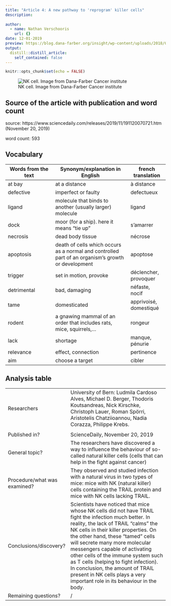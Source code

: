 ```yaml
---
title: "Article 4: A new pathway to 'reprogram' killer cells"
description: 
  
author:
  - name: Nathan Verschooris
    url: {}
date: 12-01-2019
preview: https://blog.dana-farber.org/insight/wp-content/uploads/2018/09/Unknown.jpeg
output:
  distill::distill_article:
    self_contained: false
---
```


```r
knitr::opts_chunk$set(echo = FALSE)
```

![NK cell. Image from Dana-Farber Cancer institute](https://blog.dana-farber.org/insight/wp-content/uploads/2018/09/Unknown.jpeg)

## Source of the article with publication and word count

source: https://www.sciencedaily.com/releases/2019/11/191120070721.htm (November 20, 2019)

word count: 593

## Vocabulary 

| Words from the text | Synonym/explanation in English | french translation |
| ------------------- | ------------------------------ | ---------------|
|at bay |at a distance |à distance|
|defective|imperfect or faulty|defectueux|
|ligand|molecule that binds to another (usually larger) molecule|ligand|
|dock|moor (for a ship). here it means "tie up"|s'amarrer|
|necrosis|dead body tissue|nécrose|
|apoptosis|death of cells which occurs as a normal and controlled part of an organism's growth or development|apoptose|
|trigger|set in motion, provoke|déclencher, provoquer |
|detrimental|bad, damaging|néfaste, nocif|
|tame|domesticated|apprivoisé, domestiqué|
|rodent|a gnawing mammal of an order that includes rats, mice, squirrels,...|rongeur|
|lack|shortage|manque, pénurie|
|relevance|effect, connection|pertinence|
|aim|choose a target|cibler|



## Analysis table 

|                              |                                                                     |
| ---------------------------- | ------------------------------------------------------------------- |
| Researchers                  | University of Bern: Ludmila Cardoso Alves, Michael D. Berger, Thodoris Koutsandreas, Nick Kirschke, Christoph Lauer, Roman Spörri, Aristotelis Chatziioannou, Nadia Corazza, Philippe Krebs.
|
| Published in?                |  ScienceDaily, November 20, 2019   |
| General topic?               | The researchers have discovered a way to influence the behaviour of so-called natural killer cells (cells that can help in the fight against cancer)  |
| Procedure/what was examined? |They observed and studied infection with a natural virus in two types of mice: mice with NK (natural killer) cells containing the TRAIL protein and mice with NK cells lacking TRAIL.   |
| Conclusions/discovery?       |Scientists have noticed that mice whose NK cells did not have TRAIL fight the infection much better. In reality, the lack of TRAIL "calms" the NK cells in their killer properties. On the other hand, these "tamed" cells will secrete many more molecular messengers capable of activating other cells of the immune system such as T cells (helping to fight infection).  In conclusion, the amount of TRAIL present in NK cells plays a very important role in its behaviour in the body. |
| Remaining questions?         |/ |



